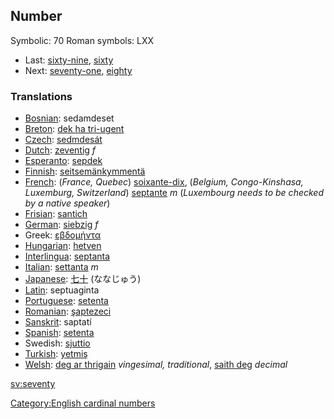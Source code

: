 ==Number==

Symbolic: 70
Roman symbols: LXX
*Last: [[sixty-nine]], [[sixty]]
*Next: [[seventy-one]], [[eighty]]

===Translations===

*[[Bosnian]]: sedamdeset
*[[Breton]]: [[dek ha tri-ugent]]
*[[Czech]]: [[sedmdesát]]
*[[Dutch]]: [[zeventig]] ''f''
*[[Esperanto]]: [[sepdek]]
*[[Finnish]]: [[seitsemänkymmentä]]
*[[French]]: (''France, Quebec'') [[soixante-dix]], (''Belgium, Congo-Kinshasa, Luxemburg, Switzerland'') [[septante]] ''m'' (''Luxembourg needs to be checked by a native speaker'')
*[[Frisian]]: [[santich]]
*[[German]]: [[siebzig]] ''f''
*Greek: [[εβδομήντα]]
*[[Hungarian]]: [[hetven]]
*[[Interlingua]]: [[septanta]]
*[[Italian]]: [[settanta]] ''m''
*[[Japanese]]: [[七十]] (ななじゅう)
*[[Latin]]: septuaginta
*[[Portuguese]]: [[setenta]]
*[[Romanian]]: [[şaptezeci]]
*[[Sanskrit]]: saptatí
*[[Spanish]]: [[setenta]] 
*Swedish: [[sjuttio]]
*[[Turkish]]: [[yetmiş]]
*[[Welsh]]: [[deg ar thrigain]] ''vingesimal, traditional'', [[saith deg]] ''decimal''

[[Category:English cardinal numbers]]

[[sv:seventy]]